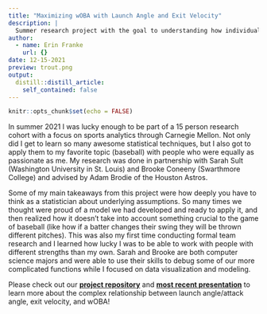 ```yaml
---
title: "Maximizing wOBA with Launch Angle and Exit Velocity"
description: |
  Summer research project with the goal to understanding how individual MLB players should swing to maximize their weighted OBP. 
author:
  - name: Erin Franke
    url: {}
date: 12-15-2021
preview: trout.png
output:
  distill::distill_article:
    self_contained: false
---
```



```r
knitr::opts_chunk$set(echo = FALSE)
```

In summer 2021 I was lucky enough to be part of a 15 person research cohort with a focus on sports analytics through Carnegie Mellon. Not only did I get to learn so many awesome statistical techniques, but I also got to apply them to my favorite topic (baseball) with people who were equally as passionate as me. My research was done in partnership with Sarah Sult (Washington University in St. Louis) and Brooke Coneeny (Swarthmore College) and advised by Adam Brodie of the Houston Astros.

Some of my main takeaways from this project were how deeply you have to think as a statistician about underlying assumptions. So many times we thought were proud of a model we had developed and ready to apply it, and then realized how it doesn't take into account something crucial to the game of baseball (like how if a batter changes their swing they will be thrown different pitches). This was also my first time conducting formal team research and I learned how lucky I was to be able to work with people with different strengths than my own. Sarah and Brooke are both computer science majors and were able to use their skills to debug some of our more complicated functions while I focused on data visualization and modeling. 

Please check out our [**project repository**](https://github.com/sarahsult/cmsacamp_baseball_project) and [**most recent presentation**](https://sarahsult.github.io/cmsacamp_baseball_project/Presentations/CMSAConference%20Presentation/CMSAConference_presentation.html#1) to learn more about the complex relationship between launch angle/attack angle, exit velocity, and wOBA! 


